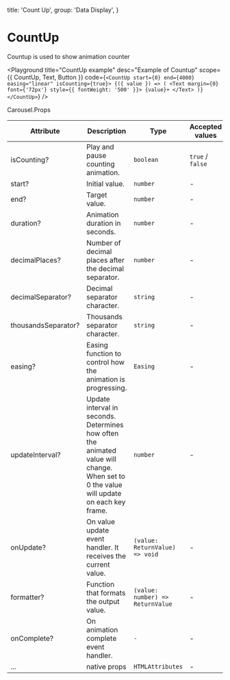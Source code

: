 
  title: 'Count Up',
  group: 'Data Display',
}

# CountUp

Countup is used to show animation counter

<Playground
  title="CountUp example"
  desc="Example of Countup"
  scope={{ CountUp, Text, Button }}
  code={`
<CountUp start={0} end={4000} easing="linear" isCounting={true}>
  {({ value }) => (
    <Text margin={0} font={'72px'} style={{ fontWeight: '500' }}>
      {value}+
    </Text>
  )}
</CountUp>
`}
/>

<Attributes edit="/pages/components/carousel.mdx">
<Attributes.Title>Carousel.Props</Attributes.Title>

| Attribute           | Description                                                                                                                             | Type                             | Accepted values  | Default       |
| ------------------- | --------------------------------------------------------------------------------------------------------------------------------------- | -------------------------------- | ---------------- | ------------- |
| isCounting?         | Play and pause counting animation.                                                                                                      | `boolean`                        | `true` / `false` | `false`       |
| start?              | Initial value.                                                                                                                          | `number`                         | -                | `0`           |
| end?                | Target value.                                                                                                                           | `number`                         | -                | -             |
| duration?           | Animation duration in seconds.                                                                                                          | `number`                         | -                | `2`           |
| decimalPlaces?      | Number of decimal places after the decimal separator.                                                                                   | `number`                         | -                | `0`           |
| decimalSeparator?   | Decimal separator character.                                                                                                            | `string`                         | -                | `.`           |
| thousandsSeparator? | Thousands separator character.                                                                                                          | `string`                         | -                | -             |
| easing?             | Easing function to control how the animation is progressing.                                                                            | `Easing`                         | -                | `easeOutExpo` |
| updateInterval?     | Update interval in seconds. Determines how often the animated value will change. When set to 0 the value will update on each key frame. | `number`                         | -                | `0`           |
| onUpdate?           | On value update event handler. It receives the current value.                                                                           | `(value: ReturnValue) => void`   | -                | -             |
| formatter?          | Function that formats the output value.                                                                                                 | `(value: number) => ReturnValue` | -                | -             |
| onComplete?         | On animation complete event handler.                                                                                                    | `-`                              | -                | -             |
| ...                 | native props                                                                                                                            | `HTMLAttributes`                 | -                | -             |

</Attributes>

